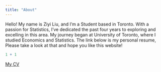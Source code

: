 ```yaml
---
title: "About"
---
```


Hello! My name is Ziyi Liu, and I'm a Student based in Toronto. With a passion for Statistics, I've dedicated the past four years to exploring and excelling in this area. My journey began at University of Toronto, where I studied Economics and Statistics. The link below is my personal resume, Please take a look at that and hope you like this website!

```r
1 + 1
```

[My CV](resume1.pdf)